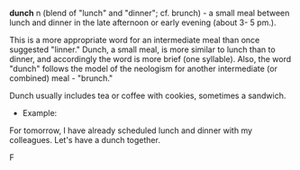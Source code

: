 '''dunch''' n (blend of "lunch" and "dinner"; cf. brunch) - a small meal between lunch and dinner in the late afternoon or early evening (about 3- 5 pm.).

This is a more appropriate word for an intermediate meal than once suggested "linner." Dunch, a small meal,  is more similar to lunch than to dinner, and accordingly  the word is more brief (one syllable). Also, the word "dunch" follows the model of the  neologism for another intermediate (or combined) meal - "brunch."

Dunch usually includes tea or coffee with cookies, sometimes a sandwich.

*Example:
For tomorrow, I have already scheduled lunch and dinner with my colleagues.  Let's have a dunch  together.

F